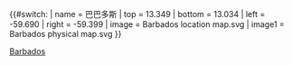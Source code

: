 {{#switch:{{{1}}}
| name   = 巴巴多斯
| top    = 13.349
| bottom = 13.034
| left   = -59.690
| right  = -59.399
| image  = Barbados location map.svg
| image1 = Barbados physical map.svg
}}<noinclude>{{Location map/Info|Barbados}}
{{Documentation}}
[[Category:地理位置圖模板|Barbados]]
</noinclude>